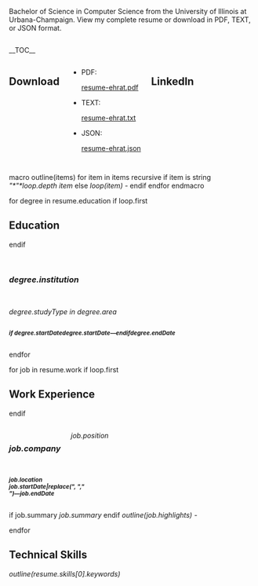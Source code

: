 <!-- Keep the meta description between 150 and 160 characters -->
<metadesc>Bachelor of Science in Computer Science from the University of Illinois at Urbana-Champaign. View my complete resume or download in PDF, TEXT, or JSON format.</metadesc>

<div class="row">

<div class="large-7 push-5 columns">
__TOC__
</div><!--column-->

<div class="large-5 pull-7 columns">

==Download==
* PDF: <html><a target="_blank" href="/resume-ehrat.pdf">resume-ehrat.pdf</a></html>
* TEXT: <html><a target="_blank" href="/resume-ehrat.txt">resume-ehrat.txt</a></html>
* JSON: <html><a target="_blank" href="/resume-ehrat.json">resume-ehrat.json</a></html>

==LinkedIn==
<div style="text-align:center;margin-top:20px">{{MyLinkedInProfileBadge}}</div>

</div><!--column-->

</div><!--row-->

<block>macro outline(items)</block>
<block>for item in items recursive</block>
<block>if item is string</block>
<var>"*"*loop.depth</var> <var>item</var>
<block>else</block>
<var>loop(item) -</var>
<block>endif</block>
<block>endfor</block>
<block>endmacro</block>

<block>for degree in resume.education</block>
<block>if loop.first</block>
== Education ==
<block>endif</block>
<div class="row">
<div class="large-12 columns"><h3><var>degree.institution</var></h3></div>
</div><!--row-->

<div class="row">
<div class="large-9 columns">''<var>degree.studyType</var> in <var>degree.area</var>''</div>
<div class="large-3 columns"><small><b><i><block>if degree.startDate</block><var>degree.startDate</var>&#8212;<block>endif</block><var>degree.endDate</var></i></b></small></div>
</div><!--row-->
<block>endfor</block>

<block>for job in resume.work</block>
<block>if loop.first</block>
== Work Experience ==
<block>endif</block>
<div class="row">
<div class="large-9 columns"><h3><var>job.company</var></h3>''<var>job.position</var>''</div>
<div class="large-3 columns"><small><b><var>job.location</var><br><var>job.startDate|replace(", ","<br>")</var>&#8212;<var>job.endDate</var></b></small></div>
</div> <!--row-->

<block>if job.summary</block>
<var>job.summary</var>
<block>endif</block>
<var>outline(job.highlights) -</var>

<block>endfor</block>

== Technical Skills ==
<var>outline(resume.skills[0].keywords)</var>

{{hCardHidden}}

